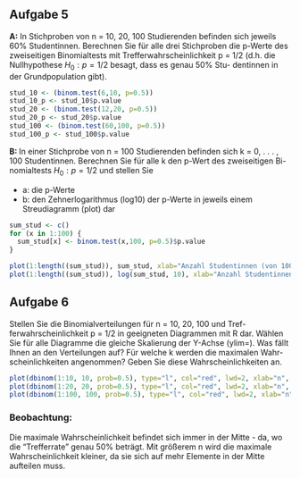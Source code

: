 ## Aufgabe 5
**A:** In Stichproben von n = 10, 20, 100 Studierenden befinden sich jeweils
60% Studentinnen. Berechnen Sie für alle drei Stichproben die p-Werte
des zweiseitigen Binomialtests mit Trefferwahrscheinlichkeit p = 1/2
(d.h. die Nullhypothese $H_0 : p = 1/2$ besagt, dass es genau 50% Stu-
dentinnen in der Grundpopulation gibt).

```r
stud_10 <- (binom.test(6,10, p=0.5))
stud_10_p <- stud_10$p.value
stud_20 <- (binom.test(12,20, p=0.5))
stud_20_p <- stud_20$p.value
stud_100 <- (binom.test(60,100, p=0.5))
stud_100_p <- stud_100$p.value


```



**B: ** In einer Stichprobe von n = 100 Studierenden befinden sich k = 0, . . . , 100
Studentinnen. Berechnen Sie für alle k den p-Wert des zweiseitigen Bi-
nomialtests $H_0 : p = 1/2$ und stellen Sie

- a: die p-Werte
- b: den Zehnerlogarithmus (log10) der p-Werte
in jeweils einem Streudiagramm (plot) dar


```r
sum_stud <- c()
for (x in 1:100) {
  sum_stud[x] <- binom.test(x,100, p=0.5)$p.value
}

plot(1:length((sum_stud)), sum_stud, xlab="Anzahl Studentinnen (von 100)", ylab="p-Wert", type="l", col="red", lwd=2, main="p-Werte")
plot(1:length((sum_stud)), log(sum_stud, 10), xlab="Anzahl Studentinnen (von 100)", ylab="p-Wert", type="l", col="red", lwd=2, main="p-Werte in log_10")
```


## Aufgabe 6
Stellen Sie die Binomialverteilungen für n = 10, 20, 100 und Tref-
ferwahrscheinlichkeit p = 1/2 in geeigneten Diagrammen mit R dar. Wählen
Sie für alle Diagramme die gleiche Skalierung der Y-Achse (ylim=). Was fällt
Ihnen an den Verteilungen auf? Für welche k werden die maximalen Wahr-
scheinlichkeiten angenommen? Geben Sie diese Wahrscheinlichkeiten an.

```r
plot(dbinom(1:10, 10, prob=0.5), type="l", col="red", lwd=2, xlab="n", ylab="Wahrscheinlichkeit", main="Für n=10", ylim=c(0,.25))
plot(dbinom(1:20, 20, prob=0.5), type="l", col="red", lwd=2, xlab="n", ylab="Wahrscheinlichkeit", main="Für n=20", ylim=c(0,.25))
plot(dbinom(1:100, 100, prob=0.5), type="l", col="red", lwd=2, xlab="n", ylab="Wahrscheinlichkeit", main="Für n=100", ylim=c(0,.25))
```

### Beobachtung:
Die maximale Wahrscheinlichkeit befindet sich immer in der Mitte - da, wo die "Trefferrate" genau 50% beträgt. Mit größerem n wird die maximale Wahrscheinlichkeit kleiner, da sie sich auf mehr Elemente in der Mitte aufteilen muss.





